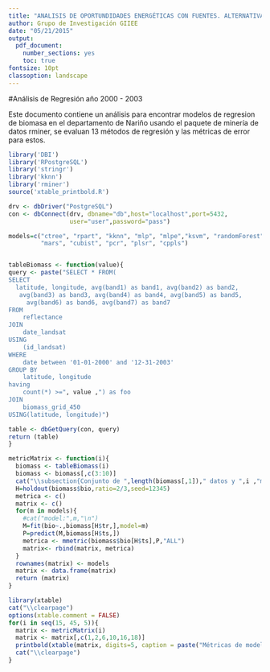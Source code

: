```yaml
---
title: "ANALISIS DE OPORTUNDIDADES ENERGÉTICAS CON FUENTES. ALTERNATIVAS EN EL DEPARTAMENTO DE NARIÑO - ALTERNAR"
author: Grupo de Investigación GIIEE
date: "05/21/2015"
output: 
  pdf_document:
    number_sections: yes
    toc: true
fontsize: 10pt
classoption: landscape
---
```

#Análisis de Regresión año 2000 - 2003

Este documento contiene un análisis para encontrar modelos de regresion de biomasa
en el departamento de Nariño usando el paquete de minería de datos rminer, se evaluan 13 métodos de regresión y las métricas de error para estos.


```r
library('DBI')
library('RPostgreSQL')
library('stringr')
library('kknn')
library('rminer')
source('xtable_printbold.R')

drv <- dbDriver("PostgreSQL")
con <- dbConnect(drv, dbname="db",host="localhost",port=5432,
                 user="user",password="pass")

models=c("ctree", "rpart", "kknn", "mlp", "mlpe","ksvm", "randomForest", "mr",
         "mars", "cubist", "pcr", "plsr", "cppls")


tableBiomass <- function(value){
query <- paste("SELECT * FROM(
SELECT
  latitude, longitude, avg(band1) as band1, avg(band2) as band2,
   avg(band3) as band3, avg(band4) as band4, avg(band5) as band5,
	 avg(band6) as band6, avg(band7) as band7
FROM 
	reflectance
JOIN
	date_landsat
USING
	(id_landsat)
WHERE
	date between '01-01-2000' and '12-31-2003'
GROUP BY
	latitude, longitude
having
	count(*) >=", value ,") as foo
JOIN
	biomass_grid_450
USING(latitude, longitude)")

table <- dbGetQuery(con, query)
return (table)
}

metricMatrix <- function(i){
  biomass <- tableBiomass(i)
  biomass <- biomass[,c(3:10)]
  cat("\\subsection{Conjunto de ",length(biomass[,1])," datos y ",i ,"muestras}")
  H=holdout(biomass$bio,ratio=2/3,seed=12345)
  metrica <- c()
  matrix <- c()
  for(m in models){
    #cat("model:",m,"\n")
    M=fit(bio~.,biomass[H$tr,],model=m)
    P=predict(M,biomass[H$ts,])
    metrica <- mmetric(biomass$bio[H$ts],P,"ALL")
    matrix<- rbind(matrix, metrica)
  }
  rownames(matrix) <- models
  matrix <- data.frame(matrix) 
  return (matrix)
}

```


```r
library(xtable)
cat("\\clearpage")
options(xtable.comment = FALSE)
for(i in seq(15, 45, 5)){
  matrix <- metricMatrix(i)
  matrix <- matrix[,c(1,2,6,10,16,18)]
  printbold(xtable(matrix, digits=5, caption = paste("Métricas de modelos analizados con ",i," muestras")), each = "column", max = c(F,F,F,F,T,T))  
  cat("\\clearpage")  
}
```
